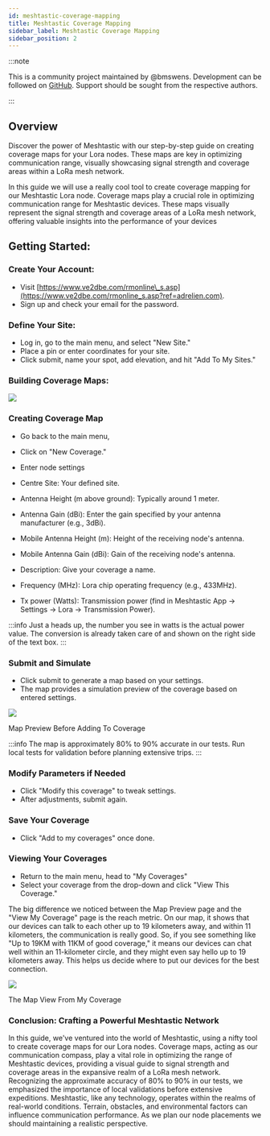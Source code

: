 ```yaml
---
id: meshtastic-coverage-mapping
title: Meshtastic Coverage Mapping
sidebar_label: Meshtastic Coverage Mapping
sidebar_position: 2
---
```


:::note

This is a community project maintained by @bmswens.
Development can be followed on [GitHub](https://github.com/bmswens/Meshtastic-Web-API).
Support should be sought from the respective authors.

:::

## Overview

Discover the power of Meshtastic with our step-by-step guide on creating coverage maps for your Lora nodes. These maps are key in optimizing communication range, visually showcasing signal strength and coverage areas within a LoRa mesh network.

In this guide we will use a really cool tool to create coverage mapping for our Meshtastic Lora node. Coverage maps play a crucial role in optimizing communication range for Meshtastic devices. These maps visually represent the signal strength and coverage areas of a LoRa mesh network, offering valuable insights into the performance of your devices

Getting Started:
----------------

### Create Your Account:

*   Visit [https://www.ve2dbe.com/rmonline\_s.asp](https://www.ve2dbe.com/rmonline_s.asp?ref=adrelien.com).
*   Sign up and check your email for the password.

### Define Your Site:

*   Log in, go to the main menu, and select "New Site."
*   Place a pin or enter coordinates for your site.
*   Click submit, name your spot, add elevation, and hit "Add To My Sites."

### Building Coverage Maps:

![](https://adrelien.com/blog/content/images/2024/02/meshtastic-map-settings-2.png)

### Creating Coverage Map

*   Go back to the main menu,
*   Click on "New Coverage."
*   Enter node settings

*   Centre Site: Your defined site.
*   Antenna Height (m above ground): Typically around 1 meter.
*   Antenna Gain (dBi): Enter the gain specified by your antenna manufacturer (e.g., 3dBi).
*   Mobile Antenna Height (m): Height of the receiving node's antenna.
*   Mobile Antenna Gain (dBi): Gain of the receiving node's antenna.
*   Description: Give your coverage a name.
*   Frequency (MHz): Lora chip operating frequency (e.g., 433MHz).
*   Tx power (Watts): Transmission power (find in Meshtastic App -> Settings -> Lora -> Transmission Power).


:::info
Just a heads up, the number you see in watts is the actual power value. The conversion is already taken care of and shown on the right side of the text box.
:::

### Submit and Simulate

*   Click submit to generate a map based on your settings.
*   The map provides a simulation preview of the coverage based on entered settings.

![](https://adrelien.com/blog/content/images/2024/02/meshtastic-map-prev-4.png)

Map Preview Before Adding To Coverage

:::info
The map is approximately 80% to 90% accurate in our tests. Run local tests for validation before planning extensive trips.
:::

### Modify Parameters if Needed

*   Click "Modify this coverage" to tweak settings.
*   After adjustments, submit again.

### Save Your Coverage

*   Click "Add to my coverages" once done.

### Viewing Your Coverages

*   Return to the main menu, head to "My Coverages"
*   Select your coverage from the drop-down and click "View This Coverage."

The big difference we noticed between the Map Preview page and the "View My Coverage" page is the reach metric. On our map, it shows that our devices can talk to each other up to 19 kilometers away, and within 11 kilometers, the communication is really good. So, if you see something like "Up to 19KM with 11KM of good coverage," it means our devices can chat well within an 11-kilometer circle, and they might even say hello up to 19 kilometers away. This helps us decide where to put our devices for the best connection.

![](https://adrelien.com/blog/content/images/2024/02/meshtastic-map-cover-km-3.png)

The Map View From My Coverage

### Conclusion: Crafting a Powerful Meshtastic Network

In this guide, we've ventured into the world of Meshtastic, using a nifty tool to create coverage maps for our Lora nodes. Coverage maps, acting as our communication compass, play a vital role in optimizing the range of Meshtastic devices, providing a visual guide to signal strength and coverage areas in the expansive realm of a LoRa mesh network. Recognizing the approximate accuracy of 80% to 90% in our tests, we emphasized the importance of local validations before extensive expeditions. Meshtastic, like any technology, operates within the realms of real-world conditions. Terrain, obstacles, and environmental factors can influence communication performance. As we plan our node placements we should maintaining a realistic perspective.
